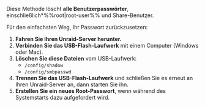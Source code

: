 Diese Methode löscht **alle Benutzerpasswörter**, einschließlich\*%%root|root-user%% und Share-Benutzer.

Für den einfachsten Weg, Ihr Passwort zurückzusetzen:

1. **Fahren Sie Ihren Unraid-Server herunter.**
2. **Verbinden Sie das USB-Flash-Laufwerk** mit einem Computer (Windows oder Mac).
3. **Löschen Sie diese Dateien** vom USB-Laufwerk:
   - `/config/shadow`
   - `/config/smbpasswd`
4. **Trennen Sie das USB-Flash-Laufwerk** und schließen Sie es erneut an Ihren Unraid-Server an, dann starten Sie ihn.
5. **Erstellen Sie ein neues Root-Passwort**, wenn während des Systemstarts dazu aufgefordert wird.
